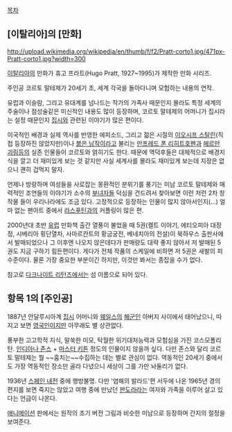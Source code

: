 [[목차]]
== [이탈리아]의 [만화] ==
http://upload.wikimedia.org/wikipedia/en/thumb/f/f2/Pratt-corto1.jpg/471px-Pratt-corto1.jpg?width=300

[[이탈리아]]의 만화가 휴고 프라트(Hugo Pratt, 1927~1995)가 제작한 만화 시리즈.

주인공 코르토 말테제가 20세기 초, 세계 각국을 돌아다니며 모험하는 내용의 연작.

유럽과 이슬람, 그리고 유대계를 넘나드는 작가의 가족사 때문인지 몰라도 특정 세계의 주술이나 점성술같은 미신적인 내용도 많이 등장하며, 코르토 말테제의 어머니가 집시라는 설정 때문인지 [[집시]]와 관련된 이야기가 많은 편이다.

이국적인 배경과 실제 역사를 반영한 에피소드, 그리고 젊은 시절의 [[이오시프 스탈린]](직접 등장하진 않았지만)이나 [[붉은 남작]]이라고 불리는 [[만프레드 폰 리히트호펜]]과 [[헤르만 괴링]]등의 실존 인물들이 코르토와 얽히기도 한다. 때문에 역덕후들은 대체적으로 배경지식을 깔고 더 재미있게 보는 것 같지만 사실 세계사를 몰라도 재미있게 보는데 지장은 없으니 괜히 겁먹지 말자.

언제나 방랑하며 여성들을 사로잡는 몽환적인 분위기를 풍기는 미남 코르토 말테제와 매력적인 조연들의 이야기가 소수의 [[부녀자]]들 덕심을 건드려서 찾아보면 이런 저런 2차 창작물 들이 우리나라에도 조금 있다. 고정적으로 등장하는 인물이 많지 않아서인지(…) 얼마 없는 팬아트 중에서 [[라스푸틴]]과의 커플링이 많은 편.

2000년대 초반 [[유럽]] 만화책 출간 열풍이 불었을 때 5권(켈트 이야기, 에티오피아 대장정, 시베리아 횡단열차, 사마르칸트의 황금궁전, 베네치아의 전설)이 북하우스 출판사에서 발매되었으나 그 이후엔 나오지 않은데다가 판매량도 대략 좋지 않아서 저 발매된 5권도 지금 구하기 힘든편이다. 게다가 전체 작품의 스케일에 비하면 저 5권은 새발의 피 수준이다. 물론 가장 중요한 부분이긴 하지만, 이것만 봐서는 종잡을 수가 없다.

참고로 [[다크나이트 리턴즈]]에서는 섬 이름으로 되어 있다.
== 항목 1의 [주인공] ==
1887년 안달루시아계 [[집시]] 어머니와 [[웨일스]]의 [[해군]]인 아버지 사이에서 태어났으니, 따지고 보면 [[영국]]인이지만 아무래도 별 상관없다.

풍부한 고고학적 지식, 말쑥한 미모, 탁월한 위기대처능력과 모험심을 가진 코스모폴리탄. [[인디아나 존스]] + [[마스터 키튼]] 정도의 인물이지 않을까 싶다. 다만 존스와 달리 코르토 말테제는 뭘 ~~훔치는~~수집하는 데는 별로 관심이 없다. 역동적인 20세기 중에서도 가장 역동적인 장소만 골라 다녔으니 세상이 그를 가만 놔둘리가 없다.

1936년 [[스페인 내전]] 중에 행방불명. 다만 '염해의 발라드'편 서두에 나온 1965년 경의 편지를 보면 죽지는 않았고 여행 중에 만났던 [[판도라]]라는 여자와 가족을 이루어 살고 있다는 언급이 나온다.

[[애니메이션]] 판에서는 원작의 초기 버전 그림과 비슷한 미남으로 등장하며 간지의 절정을 보여준다.
